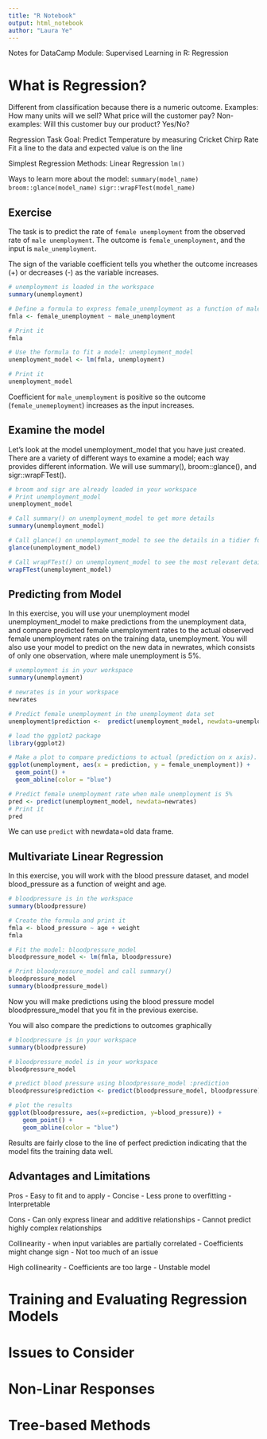 ```yaml
---
title: "R Notebook"
output: html_notebook
author: "Laura Ye"
---
```


Notes for DataCamp Module: Supervised Learning in R: Regression

# What is Regression?

Different from classification because there is a numeric outcome.
Examples: How many units will we sell? What price will the customer pay?
Non-examples: Will this customer buy our product? Yes/No?

Regression Task
Goal: Predict Temperature by measuring Cricket Chirp Rate
Fit a line to the data and expected value is on the line

Simplest Regression Methods: Linear Regression ```lm()```

Ways to learn more about the model:
```summary(model_name)``` 
```broom::glance(model_name)```
```sigr::wrapFTest(model_name)```

## Exercise

The task is to predict the rate of ```female unemployment``` from the observed rate of ```male unemployment```. The outcome is ```female_unemployment```, and the input is ```male_unemployment```.

The sign of the variable coefficient tells you whether the outcome increases (+) or decreases (-) as the variable increases.

```r
# unemployment is loaded in the workspace
summary(unemployment)

# Define a formula to express female_unemployment as a function of male_unemployment
fmla <- female_unemployment ~ male_unemployment

# Print it
fmla

# Use the formula to fit a model: unemployment_model
unemployment_model <- lm(fmla, unemployment)

# Print it
unemployment_model
```

Coefficient for ```male_unemployment``` is positive so the outcome (```female_unemeployment```) increases as the input increases.

## Examine the model

Let's look at the model unemployment_model that you have just created. There are a variety of different ways to examine a model; each way provides different information. We will use summary(), broom::glance(), and sigr::wrapFTest().

```r
# broom and sigr are already loaded in your workspace
# Print unemployment_model
unemployment_model

# Call summary() on unemployment_model to get more details
summary(unemployment_model)

# Call glance() on unemployment_model to see the details in a tidier form
glance(unemployment_model)

# Call wrapFTest() on unemployment_model to see the most relevant details
wrapFTest(unemployment_model)
```

## Predicting from Model

In this exercise, you will use your unemployment model unemployment_model to make predictions from the unemployment data, and compare predicted female unemployment rates to the actual observed female unemployment rates on the training data, unemployment. You will also use your model to predict on the new data in newrates, which consists of only one observation, where male unemployment is 5%.

```r
# unemployment is in your workspace
summary(unemployment)

# newrates is in your workspace
newrates

# Predict female unemployment in the unemployment data set
unemployment$prediction <-  predict(unemployment_model, newdata=unemployment)

# load the ggplot2 package
library(ggplot2)

# Make a plot to compare predictions to actual (prediction on x axis). 
ggplot(unemployment, aes(x = prediction, y = female_unemployment)) + 
  geom_point() +
  geom_abline(color = "blue")

# Predict female unemployment rate when male unemployment is 5%
pred <- predict(unemployment_model, newdata=newrates)
# Print it
pred
```

We can use ```predict``` with newdata=old data frame.

## Multivariate Linear Regression

In this exercise, you will work with the blood pressure dataset, and model blood_pressure as a function of weight and age.

```r
# bloodpressure is in the workspace
summary(bloodpressure)

# Create the formula and print it
fmla <- blood_pressure ~ age + weight
fmla

# Fit the model: bloodpressure_model
bloodpressure_model <- lm(fmla, bloodpressure)

# Print bloodpressure_model and call summary() 
bloodpressure_model
summary(bloodpressure_model)
```

Now you will make predictions using the blood pressure model bloodpressure_model that you fit in the previous exercise.

You will also compare the predictions to outcomes graphically

```r
# bloodpressure is in your workspace
summary(bloodpressure)

# bloodpressure_model is in your workspace
bloodpressure_model

# predict blood pressure using bloodpressure_model :prediction
bloodpressure$prediction <- predict(bloodpressure_model, bloodpressure)

# plot the results
ggplot(bloodpressure, aes(x=prediction, y=blood_pressure)) + 
    geom_point() +
    geom_abline(color = "blue")
```

Results are fairly close to the line of perfect prediction indicating that the model fits the training data well.

## Advantages and Limitations

Pros
- Easy to fit and to apply
- Concise
- Less prone to overfitting
- Interpretable

Cons
- Can only express linear and additive relationships
- Cannot predict highly complex relationships

Collinearity - when input variables are partially correlated
- Coefficients might change sign
- Not too much of an issue

High collinearity
- Coefficients are too large
- Unstable model

# Training and Evaluating Regression Models

# Issues to Consider

# Non-Linar Responses

# Tree-based Methods